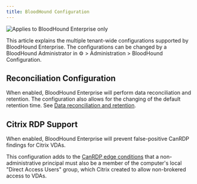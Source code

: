 ---
title: BloodHound Configuration
---

<img noZoom src="/assets/enterprise-edition-pill-tag.svg" alt="Applies to BloodHound Enterprise only"/>

This article explains the multiple tenant-wide configurations supported by BloodHound Enterprise. The configurations can be changed by a BloodHound Administrator in ⚙️ > Administration > BloodHound Configuration.

## Reconciliation Configuration

When enabled, BloodHound Enterprise will perform data reconciliation and retention. The configuration also allows for the changing of the default retention time. See [Data reconciliation and retention](https://github.com/SpecterOps/bloodhound-docs/blob/main//collect-data/enterprise-collection/data-retention).

## Citrix RDP Support

When enabled, BloodHound Enterprise will prevent false-positive CanRDP findings for Citrix VDAs.

This configuration adds to the [CanRDP edge conditions](https://github.com/SpecterOps/bloodhound-docs/blob/main//resources/edges/can-rdp) that a non-administrative principal must also be a member of the computer's local "Direct Access Users" group, which Citrix created to allow non-brokered access to VDAs.
